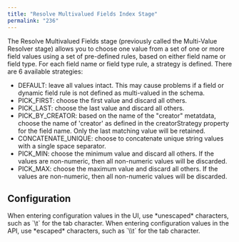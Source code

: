 ```yaml
---
title: "Resolve Multivalued Fields Index Stage"
permalink: "236"
---
```


The Resolve Multivalued Fields stage (previously called the Multi-Value Resolver stage) allows you to choose one value from a set of one or more field values using a set of pre-defined rules, based on either field name or field type.
For each field name or field type rule, a strategy is defined. There are 6 available strategies:

* DEFAULT: leave all values intact. This may cause problems if a field or dynamic field rule is not defined as multi-valued in the schema.
* PICK_FIRST: choose the first value and discard all others.
* PICK_LAST: choose the last value and discard all others.
* PICK_BY_CREATOR: based on the name of the "creator" metatdata, choose the name of 'creator' as defined in the creatorStrategy property for the field name. Only the last matching value will be retained.
* CONCATENATE_UNIQUE: choose to concatenate unique string values with a single space separator.
* PICK_MIN: choose the minimum value and discard all others. If the values are non-numeric, then all non-numeric values will be discarded.
* PICK_MAX: choose the maximum value and discard all others. If the values are non-numeric, then all non-numeric values will be discarded.

## Configuration

<Tip>
When entering configuration values in the UI, use *unescaped* characters, such as `\t` for the tab character. When entering configuration values in the API, use *escaped* characters, such as `\\t` for the tab character.
</Tip>


<SchemaParamFields schema={schema}/>
